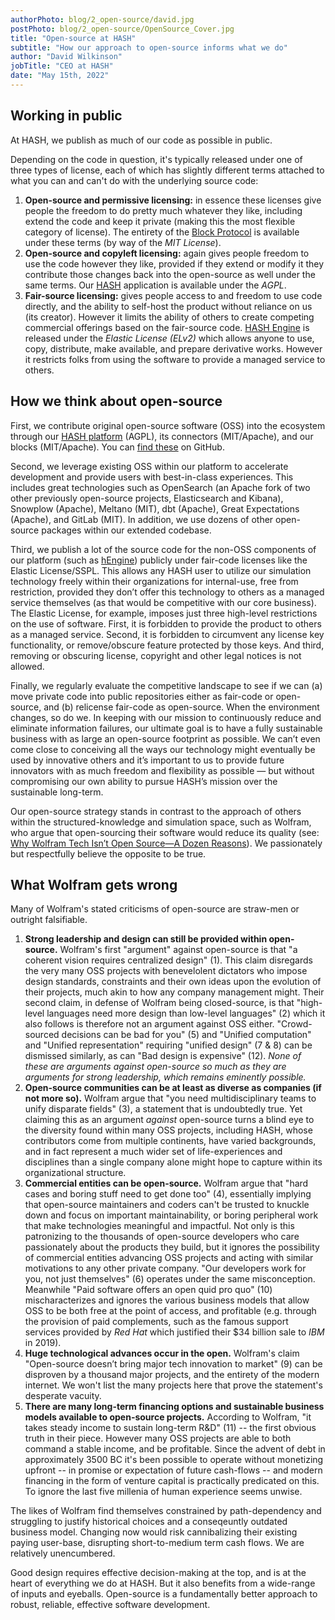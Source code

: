 ```yaml
---
authorPhoto: blog/2_open-source/david.jpg
postPhoto: blog/2_open-source/OpenSource_Cover.jpg
title: "Open-source at HASH"
subtitle: "How our approach to open-source informs what we do"
author: "David Wilkinson"
jobTitle: "CEO at HASH"
date: "May 15th, 2022"
---
```


## Working in public

At HASH, we publish as much of our code as possible in public.

Depending on the code in question, it's typically released under one of three types of license, each of which has slightly different terms attached to what you can and can't do with the underlying source code:

1. **Open-source and permissive licensing:** in essence these licenses give people the freedom to do pretty much whatever they like, including extend the code and keep it private (making this the most flexible category of license). The entirety of the [Block Protocol](https://github.com/blockprotocol/blockprotocol) is available under these terms (by way of the _MIT License_).
1. **Open-source and copyleft licensing:** again gives people freedom to use the code however they like, provided if they extend or modify it they contribute those changes back into the open-source as well under the same terms. Our [HASH](https://hash.ai/platform/hash) application is available under the _AGPL_.
1. **Fair-source licensing:** gives people access to and freedom to use code directly, and the ability to self-host the product without reliance on us (its creator). However it limits the ability of others to create competing commercial offerings based on the fair-source code. [HASH Engine](https://hash.ai/platform/engine) is released under the _Elastic License (ELv2)_ which allows anyone to use, copy, distribute, make available, and prepare derivative works. However it restricts folks from using the software to provide a managed service to others.

## How we think about open-source

First, we contribute original open-source software (OSS) into the ecosystem through our [HASH platform](https://hash.ai/platform/hash) (AGPL), its connectors (MIT/Apache), and our blocks (MIT/Apache). You can [find these](https://github.com/hashintel/hash/tree/main/packages/hash) on GitHub.

Second, we leverage existing OSS within our platform to accelerate development and provide users with best-in-class experiences. This includes great technologies such as OpenSearch (an Apache fork of two other previously open-source projects, Elasticsearch and Kibana), Snowplow (Apache), Meltano (MIT), dbt (Apache), Great Expectations (Apache), and GitLab (MIT). In addition, we use dozens of other open-source packages within our extended codebase.

Third, we publish a lot of the source code for the non-OSS components of our platform (such as [hEngine](https://hash.ai/platform/engine)) publicly under fair-code licenses like the Elastic License/SSPL. This allows any HASH user to utilize our simulation technology freely within their organizations for internal-use, free from restriction, provided they don’t offer this technology to others as a managed service themselves (as that would be competitive with our core business). The Elastic License, for example, imposes just three high-level restrictions on the use of software. First, it is forbidden to provide the product to others as a managed service. Second, it is forbidden to circumvent any license key functionality, or remove/obscure feature protected by those keys. And third, removing or obscuring license, copyright and other legal notices is not allowed.

Finally, we regularly evaluate the competitive landscape to see if we can (a) move private code into public repositories either as fair-code or open-source, and (b) relicense fair-code as open-source. When the environment changes, so do we. In keeping with our mission to continuously reduce and eliminate information failures, our ultimate goal is to have a fully sustainable business with as large an open-source footprint as possible. We can’t even come close to conceiving all the ways our technology might eventually be used by innovative others and it’s important to us to provide future innovators with as much freedom and flexibility as possible — but without compromising our own ability to pursue HASH’s mission over the sustainable long-term.

Our open-source strategy stands in contrast to the approach of others within the structured-knowledge and simulation space, such as Wolfram, who argue that open-sourcing their software would reduce its quality (see: <a href="https://blog.wolfram.com/2019/04/02/why-wolfram-tech-isnt-open-source-a-dozen-reasons/" rel="nofollow" target="_blank">Why Wolfram Tech Isn’t Open Source—A Dozen Reasons</a>). We passionately but respectfully believe the opposite to be true.

## What Wolfram gets wrong

Many of Wolfram's stated criticisms of open-source are straw-men or outright falsifiable.

1. **Strong leadership and design can still be provided within open-source.** Wolfram's first "argument" against open-source is that "a coherent vision requires centralized design" (1). This claim disregards the very many OSS projects with benevelolent dictators who impose design standards, constraints and their own ideas upon the evolution of their projects, much akin to how any company management might. Their second claim, in defense of Wolfram being closed-source, is that "high-level languages need more design than low-level languages" (2) which it also follows is therefore not an argument against OSS either. "Crowd-sourced decisions can be bad for you" (5) and "Unified computation" and "Unified representation" requiring "unified design" (7 & 8) can be dismissed similarly, as can "Bad design is expensive" (12). _None of these are arguments against open-source so much as they are arguments for strong leadership, which remains eminently possible._
1. **Open-source communities can be at least as diverse as companies (if not more so).** Wolfram argue that "you need multidisciplinary teams to unify disparate fields" (3), a statement that is undoubtedly true. Yet claiming this as an argument _against_ open-source turns a blind eye to the diversity found within many OSS projects, including HASH, whose contributors come from multiple continents, have varied backgrounds, and in fact represent a much wider set of life-experiences and disciplines than a single company alone might hope to capture within its organizational structure.
1. **Commercial entities can be open-source.** Wolfram argue that "hard cases and boring stuff need to get done too" (4), essentially implying that open-source maintainers and coders can't be trusted to knuckle down and focus on important maintainability, or boring peripheral work that make technologies meaningful and impactful. Not only is this patronizing to the thousands of open-source developers who care passionately about the products they build, but it ignores the possibility of commercial entities advancing OSS projects and acting with similar motivations to any other private company. "Our developers work for you, not just themselves" (6) operates under the same misconception. Meanwhile "Paid software offers an open quid pro quo" (10) mischaracterizes and ignores the various business models that allow OSS to be both free at the point of access, and profitable (e.g. through the provision of paid complements, such as the famous support services provided by _Red Hat_ which justified their $34 billion sale to _IBM_ in 2019).
1. **Huge technological advances occur in the open.** Wolfram's claim "Open-source doesn’t bring major tech innovation to market" (9) can be disproven by a thousand major projects, and the entirety of the modern internet. We won't list the many projects here that prove the statement's desperate vacuity.
1. **There are many long-term financing options and sustainable business models available to open-source projects.** According to Wolfram, "it takes steady income to sustain long-term R&D" (11) -- the first obvious truth in their piece. However many OSS projects are able to both command a stable income, and be profitable. Since the advent of debt in approximately 3500 BC it's been possible to operate without monetizing upfront -- in promise or expectation of future cash-flows -- and modern financing in the form of venture capital is practically predicated on this. To ignore the last five millenia of human experience seems unwise.

The likes of Wolfram find themselves constrained by path-dependency and struggling to justify historical choices and a conseqeuntly outdated business model. Changing now would risk cannibalizing their existing paying user-base, disrupting short-to-medium term cash flows. We are relatively unencumbered.

Good design requires effective decision-making at the top, and is at the heart of everything we do at HASH. But it also benefits from a wide-range of inputs and eyeballs. Open-source is a fundamentally better approach to robust, reliable, effective software development.
